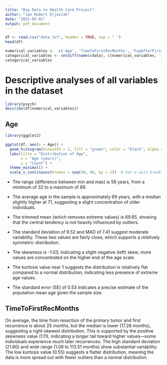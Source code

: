 ---
title: "Big Data in Health Care Project"
author: "Jan Robert Eljasiak"
date: "2025-05-01"
output: pdf_document
---

```{r}
df <- read.csv("data.txt", header = TRUE, sep = " ")
head(df)
```

```{r}
numerical_variables <-  c('Age', 'TimeToFirstRecMonths', 'FupAfterFirstRecMonths')
categorical_variables <- setdiff(names(data), c(numerical_variables, 'idpat'))
categorical_variables
```


# Descriptive analyses of all variables in the dataset

```{r}
library(psych)
describe(df[numerical_variables])
```
## Age

```{r}
library(ggplot2)

ggplot(df, aes(x = Age)) +
  geom_histogram(binwidth = 1, fill = "green", color = "black", alpha = 0.8) +
  labs(title = "Distribution of Age",
       x = "Age (years)",
       y = "Count") +
  theme_minimal() +
  scale_x_continuous(breaks = seq(30, 90, by = 2))  # Set x-axis breaks at every 5 years
```



* The range (difference between min and max) is 56 years, from a minimum of 32 to a maximum of 88.

* The average age in the sample is approximately 69 years, with a median slightly higher at 71, suggesting a slight concentration of older individuals.

* The trimmed mean (which removes extreme values) is 69.85, showing that the central tendency is not heavily influenced by outliers.

* The standard deviation of 9.52 and MAD of 7.41 suggest moderate variability. These two values are fairly close, which supports a relatively symmetric distribution.

* The skewness is -1.03, indicating a slight negative (left) skew; more values are concentrated on the higher end of the age scale.

* The kurtosis value near 1 suggests the distribution is relatively flat compared to a normal distribution, indicating less presence of extreme age values.

* The standard error (SE) of 0.53 indicates a precise estimate of the population mean age given the sample size.


## TimeToFirstRecMonths
On average, the time from resection of the primary tumor and first recurrence is about 25 months, but the median is lower (17.28 months), suggesting a right-skewed distribution. This is supported by the positive skewness value (1.11), indicating a longer tail toward higher values—some individuals experience much later recurrences. The high standard deviation (21.60) and wide range (1.08 to 113.51 months) show substantial variability. The low kurtosis value (0.55) suggests a flatter distribution, meaning the data is more spread out with fewer outliers than a normal distribution.




